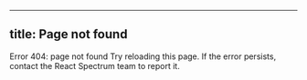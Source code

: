 <!-- Copyright 2020 Adobe. All rights reserved.
This file is licensed to you under the Apache License, Version 2.0 (the "License");
you may not use this file except in compliance with the License. You may obtain a copy
of the License at http://www.apache.org/licenses/LICENSE-2.0
Unless required by applicable law or agreed to in writing, software distributed under
the License is distributed on an "AS IS" BASIS, WITHOUT WARRANTIES OR REPRESENTATIONS
OF ANY KIND, either express or implied. See the License for the specific language
governing permissions and limitations under the License. -->



---
title: Page not found
---

<Flex alignItems="center" direction="row" height="50vh" justifyContent="center">
  <IllustratedMessage>
    <NotFound />
    <Heading>Error 404: page not found</Heading>
    <Content>Try reloading this page. If the error persists, contact the React Spectrum team to report it.</Content>
  </IllustratedMessage>
</Flex>

